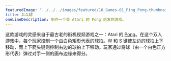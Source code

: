 ---
featuredImage: "../../../images/featured/10_Games-01_Ping_Pong-thumbnail.png"
title: 乒乓球
oneLineDescription: 制作一个受 Atari 的 Pong 启发的游戏。
---

这款游戏的灵感来自于最古老的街机视频游戏之一：Atari 的 <a href="https://en.wikipedia.org/wiki/Pong" target="_blank">Pong</a>。在这个双人游戏中，每个玩家控制一个由白色矩形代表的球拍。W 和 S 键使左边的球拍上下移动，而上下箭头键则控制右边的球拍上下移动。玩家通过将球（由一个白色正方形代表）弹过对手一侧的画布边缘来得分。
